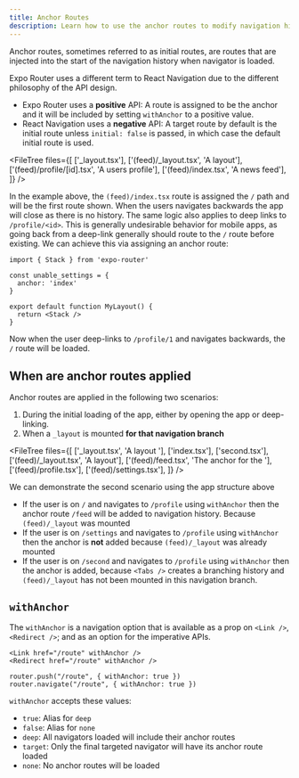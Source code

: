 ```yaml
---
title: Anchor Routes
description: Learn how to use the anchor routes to modify navigation history
---
```



Anchor routes, sometimes referred to as initial routes, are routes that are injected into the start of the navigation history when navigator is loaded.

Expo Router uses a different term to React Navigation due to the different philosophy of the API design. 

- Expo Router uses a **positive** API: A route is assigned to be the anchor and it will be included by setting `withAnchor` to a positive value. 
- React Navigation uses a **negative** API: A target route by default is the initial route unless `initial: false` is passed, in which case the default initial route is used.

<FileTree
  files={[
    ['_layout.tsx'],
    ['(feed)/_layout.tsx', 'A <Stack> layout'],
    ['(feed)/profile/[id].tsx', 'A users profile'],
    ['(feed)/index.tsx', 'A news feed'],
  ]}
/>

In the example above, the `(feed)/index.tsx` route is assigned the `/` path and will be the first route shown. When the users navigates backwards the app will close as there is no history. The same logic also applies to deep links to `/profile/<id>`. This is generally undesirable behavior for mobile apps, as going back from a deep-link generally should route to the `/` route before existing. We can achieve this via assigning an anchor route:

```tsx app/(feed)/_layout.tsx
import { Stack } from 'expo-router'

const unable_settings = {
  anchor: 'index'
}

export default function MyLayout() {
  return <Stack />
}
```

Now when the user deep-links to `/profile/1` and navigates backwards, the `/` route will be loaded.

## When are anchor routes applied

Anchor routes are applied in the following two scenarios:

1. During the initial loading of the app, either by opening the app or deep-linking.
2. When a `_layout` is mounted **for that navigation branch**

<FileTree
  files={[
    ['_layout.tsx', 'A <Tabs /> layout '],
    ['index.tsx'],
    ['second.tsx'],
    ['(feed)/_layout.tsx', 'A <Stack> layout'],
    ['(feed)/feed.tsx', 'The anchor for the <Stack />'],
    ['(feed)/profile.tsx'],
    ['(feed)/settings.tsx'],
  ]}
/>

We can demonstrate the second scenario using the app structure above

- If the user is on `/` and navigates to `/profile` using `withAnchor` then the anchor route `/feed` will be added to navigation history. Because `(feed)/_layout` was mounted
- If the user is on `/settings` and navigates to `/profile` using `withAnchor` then the anchor is **not** added because `(feed)/_layout` was already mounted
- If the user is on `/second` and navigates to `/profile` using `withAnchor` then the anchor is added, because `<Tabs />` creates a branching history and `(feed)/_layout` has not been mounted in this navigation branch.


## `withAnchor`

The `withAnchor` is a navigation option that is available as a prop on `<Link />`, `<Redirect />`; and as an option for the imperative APIs.

```tsx
<Link href="/route" withAnchor />
<Redirect href="/route" withAnchor />

router.push("/route", { withAnchor: true })
router.navigate("/route", { withAnchor: true })
```

`withAnchor` accepts these values:

- `true`: Alias for `deep`
- `false`: Alias for `none`
- `deep`: All navigators loaded will include their anchor routes
- `target`: Only the final targeted navigator will have its anchor route loaded
- `none`: No anchor routes will be loaded
